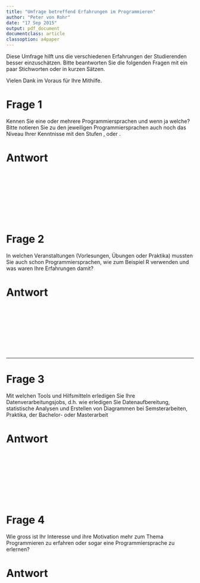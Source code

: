 ```yaml
---
title: "Umfrage betreffend Erfahrungen im Programmieren"
author: "Peter von Rohr"
date: "17 Sep 2015"
output: pdf_document
documentclass: article
classoption: a4paper
---
```


Diese Umfrage hilft uns die verschiedenen Erfahrungen der Studierenden besser einzuschätzen. Bitte beantworten Sie die folgenden Fragen mit ein paar Stichworten oder in kurzen Sätzen. 

Vielen Dank im Voraus für Ihre Mithilfe.

# Frage 1
Kennen Sie eine oder mehrere Programmiersprachen und wenn ja welche? Bitte notieren Sie zu den jeweiligen Programmiersprachen auch noch das Niveau Ihrer Kenntnisse mit den Stufen \emph{Profi}, \emph{Mittelklasse} oder \emph{Anfänger}.

# Antwort
```










```

# Frage 2
In welchen Veranstaltungen (Vorlesungen, Übungen oder Praktika) mussten Sie auch schon Programmiersprachen, wie zum Beispiel R verwenden und was waren Ihre Erfahrungen damit?

# Antwort
```










```

------------------------------------------

# Frage 3
Mit welchen Tools und Hilfsmitteln erledigen Sie Ihre Datenverarbeitungsjobs, d.h. wie erledigen Sie Datenaufbereitung, statistische Analysen und Erstellen von Diagrammen bei Semsterarbeiten, Praktika, der Bachelor- oder Masterarbeit

# Antwort
```










```

# Frage 4
Wie gross ist Ihr Interesse und ihre Motivation mehr zum Thema Programmieren zu erfahren oder sogar eine Programmiersprache zu erlernen?

# Antwort
```










```
